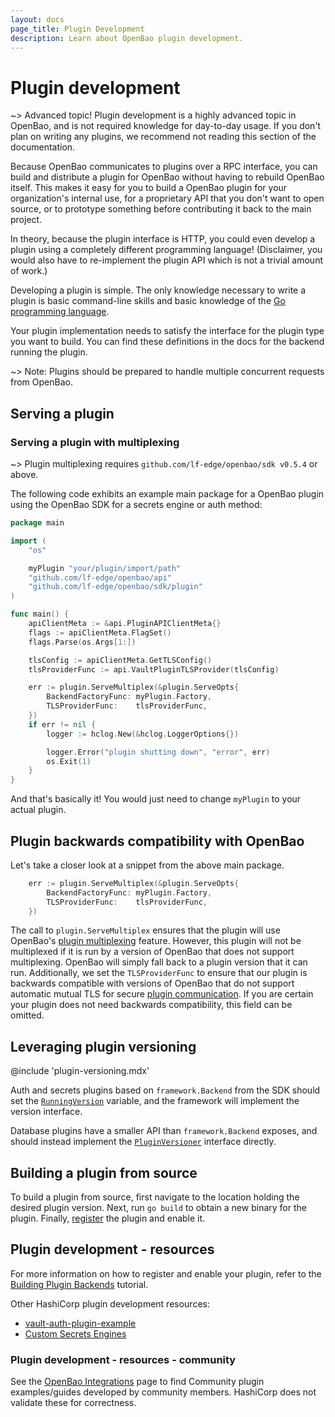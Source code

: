 ```yaml
---
layout: docs
page_title: Plugin Development
description: Learn about OpenBao plugin development.
---
```


# Plugin development

~> Advanced topic! Plugin development is a highly advanced topic in OpenBao, and
is not required knowledge for day-to-day usage. If you don't plan on writing any
plugins, we recommend not reading this section of the documentation.

Because OpenBao communicates to plugins over a RPC interface, you can build and
distribute a plugin for OpenBao without having to rebuild OpenBao itself. This makes
it easy for you to build a OpenBao plugin for your organization's internal use,
for a proprietary API that you don't want to open source, or to prototype
something before contributing it back to the main project.

In theory, because the plugin interface is HTTP, you could even develop a plugin
using a completely different programming language! (Disclaimer, you would also
have to re-implement the plugin API which is not a trivial amount of work.)

Developing a plugin is simple. The only knowledge necessary to write
a plugin is basic command-line skills and basic knowledge of the
[Go programming language](http://golang.org).

Your plugin implementation needs to satisfy the interface for the plugin
type you want to build. You can find these definitions in the docs for the
backend running the plugin.

~> Note: Plugins should be prepared to handle multiple concurrent requests
from OpenBao.

## Serving a plugin

### Serving a plugin with multiplexing

~> Plugin multiplexing requires `github.com/lf-edge/openbao/sdk v0.5.4` or above.

The following code exhibits an example main package for a OpenBao plugin using
the OpenBao SDK for a secrets engine or auth method:

```go
package main

import (
	"os"

	myPlugin "your/plugin/import/path"
	"github.com/lf-edge/openbao/api"
	"github.com/lf-edge/openbao/sdk/plugin"
)

func main() {
	apiClientMeta := &api.PluginAPIClientMeta{}
	flags := apiClientMeta.FlagSet()
	flags.Parse(os.Args[1:])

	tlsConfig := apiClientMeta.GetTLSConfig()
	tlsProviderFunc := api.VaultPluginTLSProvider(tlsConfig)

	err := plugin.ServeMultiplex(&plugin.ServeOpts{
		BackendFactoryFunc: myPlugin.Factory,
		TLSProviderFunc:    tlsProviderFunc,
	})
	if err != nil {
		logger := hclog.New(&hclog.LoggerOptions{})

		logger.Error("plugin shutting down", "error", err)
		os.Exit(1)
	}
}
```

And that's basically it! You would just need to change `myPlugin` to your actual
plugin.

## Plugin backwards compatibility with OpenBao

Let's take a closer look at a snippet from the above main package.

```go
	err := plugin.ServeMultiplex(&plugin.ServeOpts{
		BackendFactoryFunc: myPlugin.Factory,
		TLSProviderFunc:    tlsProviderFunc,
	})
```

The call to `plugin.ServeMultiplex` ensures that the plugin will use
OpenBao's [plugin
multiplexing](/vault/docs/plugins/plugin-architecture#plugin-multiplexing) feature.
However, this plugin will not be multiplexed if it is run by a version of OpenBao
that does not support multiplexing. OpenBao will simply fall back to a plugin
version that it can run. Additionally, we set the `TLSProviderFunc` to ensure
that our plugin is backwards compatible with versions of OpenBao that do not
support automatic mutual TLS for secure [plugin
communication](/vault/docs/plugins/plugin-architecture#plugin-communication). If you
are certain your plugin does not need backwards compatibility, this field can
be omitted.

[api_addr]: /vault/docs/configuration#api_addr

## Leveraging plugin versioning

@include 'plugin-versioning.mdx'

Auth and secrets plugins based on `framework.Backend` from the SDK should set the
[`RunningVersion`](https://github.com/lf-edge/openbao/blob/sdk/v0.6.0/sdk/framework/backend.go#L95-L96)
variable, and the framework will implement the version interface.

Database plugins have a smaller API than `framework.Backend` exposes, and should
instead implement the
[`PluginVersioner`](https://github.com/lf-edge/openbao/blob/sdk/v0.6.0/sdk/logical/logical.go#L150-L154)
interface directly.

## Building a plugin from source

To build a plugin from source, first navigate to the location holding the
desired plugin version. Next, run `go build` to obtain a new binary for the
plugin. Finally,
[register](/vault/docs/plugins/plugin-architecture#plugin-registration) the
plugin and enable it.

## Plugin development - resources

For more information on how to register and enable your plugin, refer to the
[Building Plugin Backends](/vault/tutorials/app-integration/plugin-backends)
tutorial.

Other HashiCorp plugin development resources:

* [vault-auth-plugin-example](https://github.com/hashicorp/vault-auth-plugin-example)
* [Custom Secrets Engines](/vault/tutorials/custom-secrets-engine)

### Plugin development - resources - community

See the [OpenBao Integrations](/vault/integrations) page to find Community
plugin examples/guides developed by community members. HashiCorp does not
validate these for correctness.
